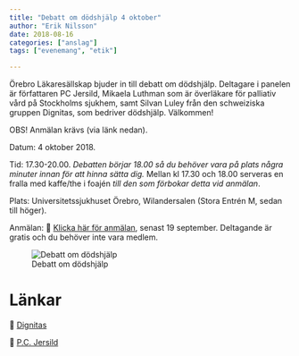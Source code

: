 ```yaml
---
title: "Debatt om dödshjälp 4 oktober"
author: "Erik Nilsson"
date: 2018-08-16
categories: ["anslag"]
tags: ["evenemang", "etik"]

---
```


Örebro Läkaresällskap bjuder in till debatt om dödshjälp. Deltagare i panelen är författaren PC Jersild, Mikaela Luthman som är överläkare för palliativ vård på Stockholms sjukhem, samt Silvan Luley från den schweiziska gruppen Dignitas, som bedriver dödshjälp. Välkommen!

OBS! Anmälan krävs (via länk nedan).

Datum: 4 oktober 2018. 

Tid: 17.30-20.00. _Debatten börjar 18.00 så du behöver vara på plats några minuter innan för att hinna sätta dig._ Mellan kl 17.30 och 18.00 serveras en fralla med kaffe/the i foajén _till den som förbokar detta vid anmälan_.

Plats: Universitetssjukhuset Örebro, Wilandersalen (Stora Entrén M, sedan till höger).

Anmälan: &#x1F517; [Klicka här för anmälan](https://goo.gl/forms/nYd6SbthKQX0DCo62), senast 19 september. Deltagande är gratis och du behöver inte vara medlem.

<!-- ![Valdebatt](/media/valdebatt.png) -->

![Debatt om dödshjälp](/media/eutanasi inbjudan.png)


# Länkar 
<!-- ![L](/media/l.jpg) -->
&#x1F517; [Dignitas](http://www.dignitas.ch/)

&#x1F517; [P.C. Jersild](https://sv.wikipedia.org/wiki/P.C._Jersild)



